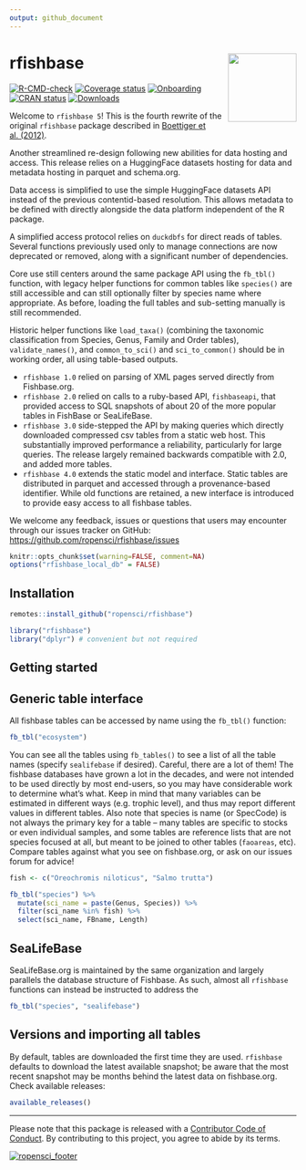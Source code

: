 ```yaml
---
output: github_document
---
```


# rfishbase <img src="man/figures/logo.svg" align="right" alt="" width="120" />


<!-- badges: start -->
[![R-CMD-check](https://github.com/ropensci/rfishbase/actions/workflows/R-CMD-check.yaml/badge.svg)](https://github.com/ropensci/rfishbase/actions/workflows/R-CMD-check.yaml)
[![Coverage status](https://codecov.io/gh/ropensci/rfishbase/branch/master/graph/badge.svg)](https://codecov.io/github/ropensci/rfishbase?branch=master)
[![Onboarding](https://badges.ropensci.org/137_status.svg)](https://github.com/ropensci/software-review/issues/137)
[![CRAN status](https://www.r-pkg.org/badges/version/rfishbase)](https://cran.r-project.org/package=rfishbase)
[![Downloads](https://cranlogs.r-pkg.org/badges/grand-total/rfishbase)](https://github.com/r-hub/cranlogs.app)
<!-- badges: end -->

Welcome to `rfishbase 5`! This is the fourth rewrite of the original `rfishbase` package described in [Boettiger et al. (2012)](https://doi.org/10.1111/j.1095-8649.2012.03464.x).   


Another streamlined re-design following new abilities for data hosting and access.
This release relies on a HuggingFace datasets hosting for data and metadata hosting
in parquet and schema.org.  

Data access is simplified to use the simple HuggingFace datasets API instead
of the previous contentid-based resolution. This allows metadata to be defined
with directly alongside the data platform independent of the R package.  

A simplified access protocol relies on `duckdbfs` for direct reads of tables.
Several functions previously used only to manage connections are now deprecated
or removed, along with a significant number of dependencies.

Core use still centers around the same package API using the `fb_tbl()` function,
with legacy helper functions for common tables like `species()` are still accessible and
can still optionally filter by species name where appropriate.  As before, loading the
full tables and sub-setting manually is still recommended.

Historic helper  functions like `load_taxa()` (combining the taxonomic classification from Species,
Genus, Family and Order tables), `validate_names()`, and `common_to_sci()` and 
`sci_to_common()` should be in working order, all using table-based outputs.


- `rfishbase 1.0` relied on parsing of XML pages served directly from Fishbase.org.  
- `rfishbase 2.0` relied on calls to a ruby-based API, `fishbaseapi`, that provided access to SQL snapshots of about 20 of the more popular tables in FishBase or SeaLifeBase.
- `rfishbase 3.0` side-stepped the API by making queries which directly downloaded compressed csv tables from a static web host. This substantially improved performance a reliability, particularly for large queries. The release largely remained backwards compatible with 2.0, and added more tables.
- `rfishbase 4.0` extends the static model and interface. Static tables are distributed in parquet and accessed through a provenance-based identifier. While old functions are retained, a new interface is introduced to provide easy access to all fishbase tables.

We welcome any feedback, issues or questions that users may encounter through our issues tracker on GitHub: <https://github.com/ropensci/rfishbase/issues>




```r
knitr::opts_chunk$set(warning=FALSE, comment=NA)
options("rfishbase_local_db" = FALSE)

```


## Installation



```r
remotes::install_github("ropensci/rfishbase")
```


```r
library("rfishbase")
library("dplyr") # convenient but not required
```

## Getting started

## Generic table interface

All fishbase tables can be accessed by name using the `fb_tbl()` function:

```r
fb_tbl("ecosystem")
```


You can see all the tables using `fb_tables()` to see a list of all the table names (specify `sealifebase` if desired). Careful, there are a lot of them! The fishbase databases have grown a lot in the decades, and were not intended to be used directly by most end-users, so you may have considerable work to determine what's what. Keep in mind that many variables can be estimated in different ways (e.g. trophic level), and thus may report different values in different tables.  Also note that species is name (or SpecCode) is not always the primary key for a table -- many tables are specific to stocks or even individual samples, and some tables are reference lists that are not species focused at all, but meant to be joined to other tables (`faoareas`, etc).  Compare tables against what you see on fishbase.org, or ask on our issues forum for advice!


```r
fish <- c("Oreochromis niloticus", "Salmo trutta")

fb_tbl("species") %>% 
  mutate(sci_name = paste(Genus, Species)) %>%
  filter(sci_name %in% fish) %>% 
  select(sci_name, FBname, Length)

```


## SeaLifeBase

SeaLifeBase.org is maintained by the same organization and largely parallels the database structure of Fishbase. As such, almost all `rfishbase` functions can instead be instructed to address the 


```r
fb_tbl("species", "sealifebase")
```

## Versions and importing all tables

By default, tables are downloaded the first time they are used.  `rfishbase` defaults to download the latest available snapshot; be aware that the most recent snapshot may be months behind the latest data on fishbase.org. Check available releases:

```r
available_releases()
```


-----------

Please note that this package is released with a [Contributor Code of Conduct](https://ropensci.org/code-of-conduct/). By contributing to this project, you agree to abide by its terms.


[![ropensci_footer](https://ropensci.org/public_images/github_footer.png)](https://ropensci.org)



